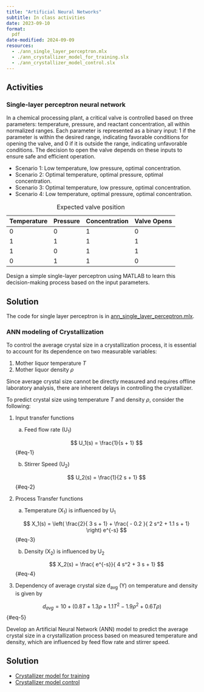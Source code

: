 ```yaml
---
title: "Artificial Neural Networks"
subtitle: In class activities
date: 2023-09-10
format:
  pdf
date-modified: 2024-09-09
resources:
  - ./ann_single_layer_perceptron.mlx
  - ./ann_crystallizer_model_for_training.slx
  - ./ann_crystallizer_model_control.slx
---
```


## Activities

### Single-layer perceptron neural network

In a chemical processing plant, a critical valve is controlled based on three
parameters: temperature, pressure, and reactant concentration, all within
normalized ranges. Each parameter is represented as a binary input: 1 if the
parameter is within the desired range, indicating favorable conditions for
opening the valve, and 0 if it is outside the range, indicating unfavorable
conditions. The decision to open the valve depends on these inputs to ensure
safe and efficient operation.


- Scenario 1: Low temperature, low pressure, optimal concentration.
- Scenario 2: Optimal temperature, optimal pressure, optimal concentration.
- Scenario 3: Optimal temperature, low pressure, optimal concentration.
- Scenario 4: Low temperature, optimal pressure, optimal concentration.

: Expected valve position 

| Temperature | Pressure  | Concentration | Valve Opens |
|-|-|-|-|
| 0 | 0 | 1 | 0 |
| 1 | 1 | 1 | 1 |
| 1 | 0 | 1 | 1 |
| 0 | 1 | 1 | 0 |

Design a simple single-layer perceptron using MATLAB to learn this
decision-making process based on the input parameters.

::: {.callout-tip collapse="true"}
## Solution

The code for single layer perceptron is in [ann_single_layer_perceptron.mlx](./ann_single_layer_perceptron.mlx).

:::

### ANN modeling of Crystallization

To control the average crystal size in a crystallization process, it is
essential to account for its dependence on two measurable variables:
 
1. Mother liquor temperature $T$
2. Mother liquor density $\rho$

Since average crystal size cannot be directly measured and requires offline
laboratory analysis, there are inherent delays in controlling the crystallizer.

To predict crystal size using temperature $T$ and density $\rho$, consider the
following:

1. Input transfer functions

	a. Feed flow rate (U~1~)

	$$ U_1(s) = \frac{1}{s + 1} $${#eq-1}

	b. Stirrer Speed (U~2~)
	
	$$ U_2(s) = \frac{1}{2 s + 1} $${#eq-2}
		
2. Process Transfer functions

	a. Temperature (X~1~) is influenced by U~1~
	
	$$ X_1(s) = \left( \frac{2}{ 3 s + 1} + \frac{ - 0.2 }{ 2 s^2 + 1.1 s + 1}
	\right) e^{-s} $${#eq-3}
		
	b. Density (X~2~) is influenced by U~2~
	
	$$ X_2(s) = \frac{ e^{-s}}{ 4 s^2 + 3 s + 1} $${#eq-4}
		
3. Dependency of average crystal size d~avg~ (Y) on temperature and density is given by

$$ d_{avg} = 10 + (0.8 T + 1.3 \rho + 1.1 T^2 - 1.9 \rho^2 + 0.6 T \rho) $${#eq-5}

Develop an Artificial Neural Network (ANN) model to predict the average crystal
size in a crystallization process based on measured temperature and density,
which are influenced by feed flow rate and stirrer speed.

::: {.callout-tip collapse="true"}
## Solution

* [Crystallizer model for training](./ann_crystallizer_model_for_training.slx)
* [Crystallizer model control](./ann_crystallizer_model_control.slx)

:::


